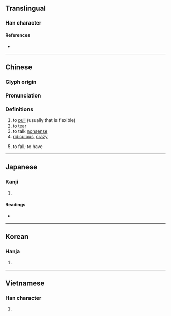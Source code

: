 {{also|撦}}
{{character info/new}}
==Translingual==

===Han character===
{{Han char|rn=64|rad=手|as=04|sn=7|four=51010|canj=QYLM|ids=⿰扌止}}

====References====
* {{Han ref|kx=0418.230|dkj=11833|dj=0765.200|hdz=31836.040|uh=626F|ud=25199|bh=A7E8|bd=42984}}

----

==Chinese==
{{zh-forms}}

===Glyph origin===
{{Han etym}}

===Pronunciation===
{{zh-pron
|m=chě
|ma=Zh-che.ogg
|m-s=ce3
|c=ce2
|h=pfs=chhá
|md=
|mn=chhé/qz,xm,zz:chhiá
|mn_note=chhé - vernacular; chhiá - literary
|w=
|mc=
|oc=y
|cat=
}}

===Definitions===
{{zh-hanzi}}

# to [[pull]] (usually that is flexible)
# to [[tear]]
# to talk [[nonsense]]
# [[ridiculous]], [[crazy]]
# {{lb|zh|Sichuan|of weather}} to fall; to have
#: {{zh-x|扯霍閃|to have lightning|M-S|tr=ce3nu4sui3}}

----

==Japanese==

===Kanji===
{{ja-kanji|grade=|rs=手04}}

# {{defn|lang=ja|sort=手04}}

====Readings====
* {{ja-readings|on=[[た]] (ta), [[しゃ]] (sha)|kun=[[ひく]] (hiku)}}

----

==Korean==

===Hanja===
{{ko-hanja|hangeul=차|eumhun=|rv=cha|mr=ch'a|y=cha}}

# {{defn|lang=ko|sort=手04}}

----

==Vietnamese==

===Han character===
{{vi-hantu|[[chải]], [[xả]], [[chẻ]], [[giẫy]], [[xới]], [[chỉ]], [[xé]], [[xẻ]], [[xởi]]|rs=手04}}

# {{defn|lang=vi|sort=手04}}